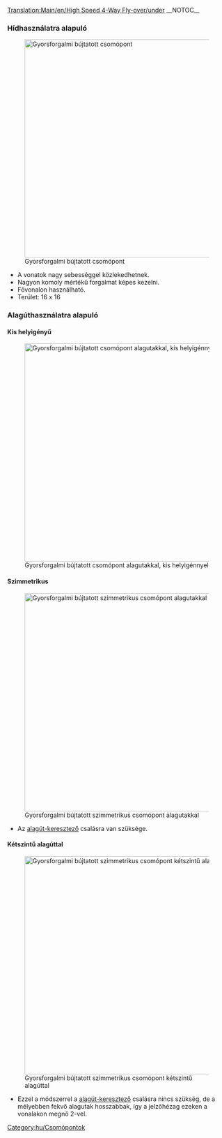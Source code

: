 [[Translation:Main/en/High Speed 4-Way Fly-over/under]]
{{en/-}}{{hu/Csomópontmenü}}__NOTOC__
===Hídhasználatra alapuló===
[[File:en/Flyover.png|none|thumb|500px|Gyorsforgalmi bújtatott csomópont]]
* A vonatok nagy sebességgel közlekedhetnek.
* Nagyon komoly mértékű forgalmat képes kezelni.
* Fővonalon használható.
* Terület: 16 x 16

===Alagúthasználatra alapuló===
====Kis helyigényű====
[[File:en/Flyover tunnels compact.png|none|thumb|500px|Gyorsforgalmi bújtatott csomópont alagutakkal, kis helyigénnyel]]

====Szimmetrikus====
[[File:en/Flyover tunnels symmetric.png|none|thumb|500px|Gyorsforgalmi bújtatott szimmetrikus csomópont alagutakkal]]
* Az [[Main/en/Csalások/Hu#Alagutak keresztezhessék egymást|alagút-keresztező]] csalásra van szüksége.

====Kétszintű alagúttal====
[[File:en/High-speed 4WJ with 2-layer tunnels.jpeg|none|thumb|500px|Gyorsforgalmi bújtatott szimmetrikus csomópont kétszintű alagúttal]]
* Ezzel a módszerrel a [[Main/en/Csalások/Hu#Alagutak keresztezhessék egymást|alagút-keresztező]] csalásra nincs szükség, de a mélyebben fekvő alagutak hosszabbak, így a jelzőhézag ezeken a vonalakon megnő 2-vel.

[[Category:hu/Csomópontok]]